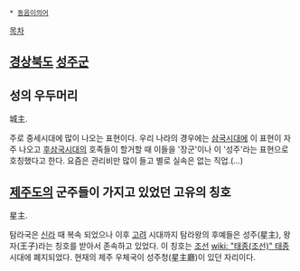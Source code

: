 * [[동음이의어]]

[[목차]]
== [[경상북도]] [[성주군]] ==

== 성의 우두머리   ==
城主.

주로 중세시대에 많이 나오는 표현이다.
우리 나라의 경우에는 [[삼국시대]]에 이 표현이 자주 나오고 [[후삼국시대]]의 호족들이 할거할 때 이들을 '장군'이나 이 '성주'라는 표현으로 호칭했다고 한다.
요즘은 관리비만 많이 들고 별로 실속은 없는 직업.(…)

== [[제주도]]의 군주들이 가지고 있었던 고유의 칭호 ==
星主.

탐라국은 [[신라]] 때 복속 되었으나 이후 [[고려]] 시대까지 탐라왕의 후예들은 성주(星主), 왕자(王子)라는 칭호를 받아서 존속하고 있었다. 이 칭호는 [[조선]] [[wiki: "태종(조선)" 태종]] 시대에 폐지되었다. 현재의 제주 우체국이 성주청(星主廳)이 있던 자리이다.
